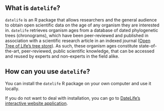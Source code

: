 ## What is `datelife`?

`datelife` is an R package that allows researchers and the general audience to obtain
open scientific data on the age of any organism they are interested in.
`datelife` retrieves organism ages from a database of dated phylogenetic trees (chronograms), which
have been peer-reviewed and published in association with a scientific research
article in an indexed journal ([Open Tree of Life's tree store](https://tree.opentreeoflife.org/curator)).
As such, these organism ages constitute state-of-the-art,
peer-reviewed, public scientific knowledge, that can be accessed and reused by
experts and non-experts in the field alike.

## How can you use `datelife`?

You can install the `datelife` R package on your own computer and use it locally.

If you do not want to deal with installation, you can go to
[DateLife's interactive website application](http://datelife.opentreeoflife.org/query/).
